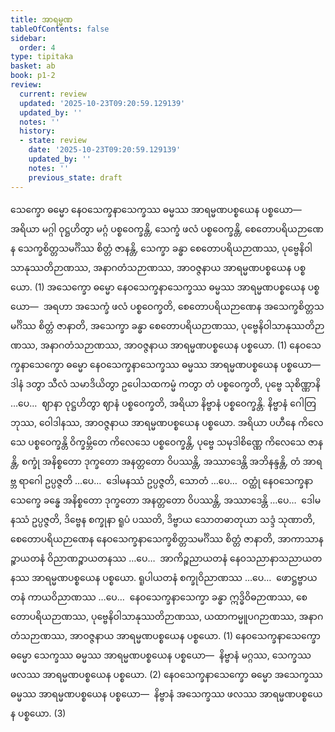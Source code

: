 ```yaml
---
title: အာရမ္မဏ
tableOfContents: false
sidebar:
  order: 4
type: tipitaka
basket: ab
book: p1-2
review:
  current: review
  updated: '2025-10-23T09:20:59.129139'
  updated_by: ''
  notes: ''
  history:
  - state: review
    date: '2025-10-23T09:20:59.129139'
    updated_by: ''
    notes: ''
    previous_state: draft
---
```



<ReviewStatus review={frontmatter.review} showDetails={true} />

<HypothesisAnnotation frontmatter={frontmatter} />

<DynamicBreadcrumb />

<Division number="43" book="p1-2" e="ch" v="37" p="290">

<Paragraph number="1776" book="p1-2">
သေက္ခော ဓမ္မော နေဝသေက္ခနာသေက္ခဿ ဓမ္မဿ အာရမ္မဏပစ္စယေန ပစ္စယော—  အရိယာ မဂ္ဂါ ဝုဋ္ဌဟိတွာ မဂ္ဂံ ပစ္စဝေက္ခန္တိ, သေက္ခံ ဖလံ ပစ္စဝေက္ခန္တိ, စေတောပရိယဉာဏေန သေက္ခစိတ္တသမင်္ဂိဿ စိတ္တံ ဇာနန္တိ, သေက္ခာ ခန္ဓာ စေတောပရိယဉာဏဿ, ပုဗ္ဗေနိဝါသာနုဿတိဉာဏဿ, အနာဂတံသဉာဏဿ, အာဝဇ္ဇနာယ အာရမ္မဏပစ္စယေန ပစ္စယော. (1)
</Paragraph>

<Paragraph number="1777" book="p1-2">
အသေက္ခော ဓမ္မော နေဝသေက္ခနာသေက္ခဿ ဓမ္မဿ အာရမ္မဏပစ္စယေန ပစ္စယော—  အရဟာ အသေက္ခံ ဖလံ ပစ္စဝေက္ခတိ, စေတောပရိယဉာဏေန အသေက္ခစိတ္တသမင်္ဂိဿ စိတ္တံ ဇာနာတိ, အသေက္ခာ ခန္ဓာ စေတောပရိယဉာဏဿ, ပုဗ္ဗေနိဝါသာနုဿတိဉာဏဿ, အနာဂတံသဉာဏဿ, အာဝဇ္ဇနာယ အာရမ္မဏပစ္စယေန ပစ္စယော. (1)
</Paragraph>

</Division>
<Division number="44" book="p1-2" e="ch" v="37" p="291">

<Paragraph number="1778" book="p1-2">
နေဝသေက္ခနာသေက္ခော ဓမ္မော နေဝသေက္ခနာသေက္ခဿ ဓမ္မဿ အာရမ္မဏပစ္စယေန ပစ္စယော—  ဒါနံ ဒတွာ သီလံ သမာဒိယိတွာ ဥပေါသထကမ္မံ ကတွာ တံ ပစ္စဝေက္ခတိ, ပုဗ္ဗေ သုစိဏ္ဏာနိ …ပေ…  ဈာနာ ဝုဋ္ဌဟိတွာ ဈာနံ ပစ္စဝေက္ခတိ, အရိယာ နိဗ္ဗာနံ ပစ္စဝေက္ခန္တိ. နိဗ္ဗာနံ ဂေါတြဘုဿ, ဝေါဒါနဿ, အာဝဇ္ဇနာယ အာရမ္မဏပစ္စယေန ပစ္စယော. အရိယာ ပဟီနေ ကိလေသေ ပစ္စဝေက္ခန္တိ ဝိက္ခမ္ဘိတေ ကိလေသေ ပစ္စဝေက္ခန္တိ, ပုဗ္ဗေ သမုဒါစိဏ္ဏေ ကိလေသေ ဇာနန္တိ, စက္ခုံ အနိစ္စတော ဒုက္ခတော အနတ္တတော ဝိပဿန္တိ, အဿာဒေန္တိ အဘိနန္ဒန္တိ, တံ အာရဗ္ဘ ရာဂေါ ဥပ္ပဇ္ဇတိ …ပေ…  ဒေါမနဿံ ဥပ္ပဇ္ဇတိ, သောတံ …ပေ…  ဝတ္ထုံ နေဝသေက္ခနာသေက္ခေ ခန္ဓေ အနိစ္စတော ဒုက္ခတော အနတ္တတော ဝိပဿန္တိ, အဿာဒေန္တိ …ပေ…  ဒေါမနဿံ ဥပ္ပဇ္ဇတိ, ဒိဗ္ဗေန စက္ခုနာ ရူပံ ပဿတိ, ဒိဗ္ဗာယ သောတဓာတုယာ သဒ္ဒံ သုဏာတိ, စေတောပရိယဉာဏေန နေဝသေက္ခနာသေက္ခစိတ္တသမင်္ဂိဿ စိတ္တံ ဇာနာတိ, အာကာသာနဉ္စာယတနံ ဝိညာဏဉ္စာယတနဿ …ပေ…  အာကိဉ္စညာယတနံ နေဝသညာနာသညာယတနဿ အာရမ္မဏပစ္စယေန ပစ္စယော. ရူပါယတနံ စက္ခုဝိညာဏဿ …ပေ…  ဖောဋ္ဌဗ္ဗာယတနံ ကာယဝိညာဏဿ …ပေ…  နေဝသေက္ခနာသေက္ခာ ခန္ဓာ ဣဒ္ဓိဝိဓဉာဏဿ, စေတောပရိယဉာဏဿ, ပုဗ္ဗေနိဝါသာနုဿတိဉာဏဿ, ယထာကမ္မူပဂဉာဏဿ, အနာဂတံသဉာဏဿ, အာဝဇ္ဇနာယ အာရမ္မဏပစ္စယေန ပစ္စယော. (1)
</Paragraph>

<Paragraph number="1779" book="p1-2">
နေဝသေက္ခနာသေက္ခော ဓမ္မော သေက္ခဿ ဓမ္မဿ အာရမ္မဏပစ္စယေန ပစ္စယော—  နိဗ္ဗာနံ မဂ္ဂဿ, သေက္ခဿ ဖလဿ အာရမ္မဏပစ္စယေန ပစ္စယော. (2)
</Paragraph>

<Paragraph number="1780" book="p1-2">
နေဝသေက္ခနာသေက္ခော ဓမ္မော အသေက္ခဿ ဓမ္မဿ အာရမ္မဏပစ္စယေန ပစ္စယော—  နိဗ္ဗာနံ အသေက္ခဿ ဖလဿ အာရမ္မဏပစ္စယေန ပစ္စယော. (3)
</Paragraph>
</Division>